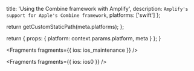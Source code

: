 
  title: 'Using the Combine framework with Amplify',
  description: `Amplify's support for Apple's Combine framework`,
  platforms: ['swift']
};

  return getCustomStaticPath(meta.platforms);
};

  return {
    props: {
      platform: context.params.platform,
      meta
    }
  };
}


<Fragments fragments={{ ios: ios_maintenance }} />


<Fragments fragments={{ ios: ios0 }} />
